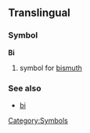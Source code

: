 ==Translingual==
===Symbol===
'''Bi'''
#{{chemistry}} symbol for [[bismuth]]
===See also===
*[[bi]]
[[Category:Symbols]]